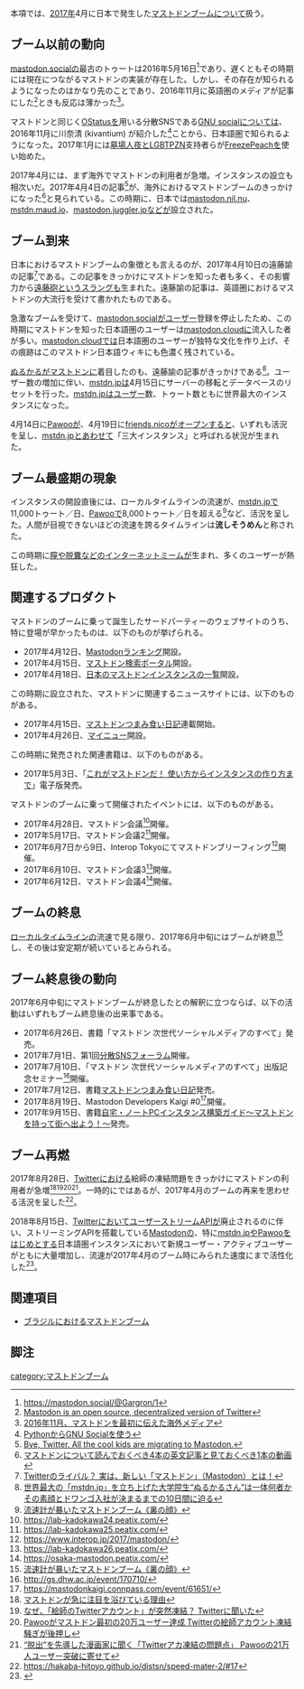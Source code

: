 本項では、[[2017年]]4月に日本で発生した[[Mastodon|マストドン]]ブームについて扱う。

==ブーム以前の動向==
[[mastodon.social]]の最古のトゥートは2016年5月16日<ref>https://mastodon.social/@Gargron/1</ref>であり、遅くともその時期には現在につながるマストドンの実装が存在した。しかし、その存在が知られるようになったのはかなり先のことであり、2016年11月に英語圏のメディアが記事にした<ref>[https://www.dailydot.com/debug/mastodon-open-source-social-media/ Mastodon is an open source, decentralized version of Twitter]</ref>ときも反応は薄かった<ref>[http://www.itmedia.co.jp/news/articles/1706/04/news028.html 2016年11月、マストドンを最初に伝えた海外メディア]</ref>。

マストドンと同じく[[OStatus]]を用いる分散SNSである[[GNU social]]については、2016年11月に川奈清 (kivantium) が紹介した<ref>[http://kivantium.hateblo.jp/entry/2016/11/10/154347 PythonからGNU Socialを使う]</ref>ことから、日本語圏で知られるようになった。2017年1月には[[利用者:Hakabahitoyo|墓場人夜]]と[[LGBTPZN]]支持者らが[[GNU social|FreezePeach]]を使い始めた。

2017年4月には、まず海外でマストドンの利用者が急増。インスタンスの設立も相次いだ。2017年4月4日の記事<ref>[https://mashable.com/2017/04/04/mastodon-twitter-social-network Bye, Twitter. All the cool kids are migrating to Mastodon.]</ref>が、海外におけるマストドンブームのきっかけになった<ref>[http://www.itmedia.co.jp/news/articles/1705/31/news151.html マストドンについて読んでおくべき4本の英文記事と見ておくべき1本の動画]</ref>と見られている。この時期に、日本では[[mastodon.nil.nu]]、[[mstdn.maud.io]]、[[mastodon.juggler.jp]]などが設立された。

==ブーム到来==
日本におけるマストドンブームの象徴とも言えるのが、2017年4月10日の遠藤諭の記事<ref>[http://ascii.jp/elem/000/001/465/1465842/ Twitterのライバル？ 実は、新しい「マストドン」（Mastodon）とは！]</ref>である。この記事をきっかけにマストドンを知った者も多く、その影響力から[[遠藤砲]]というスラングも生まれた。遠藤諭の記事は、英語圏におけるマストドンの大流行を受けて書かれたものである。

急激なブームを受けて、[[mastodon.social]]がユーザー登録を停止したため、この時期にマストドンを知った日本語圏のユーザーは[[mastodon.cloud]]に流入した者が多い。[[mastodon.cloud]]では日本語圏のユーザーが独特な文化を作り上げ、その痕跡はこのマストドン日本語ウィキにも色濃く残されている。

[[Nullkal|ぬるかる]]がマストドンに着目したのも、遠藤諭の記事がきっかけである<ref>[http://www.itmedia.co.jp/news/articles/1704/24/news045.html 世界最大の「mstdn.jp」を立ち上げた大学院生“ぬるかるさん”は一体何者か その素顔とドワンゴ入社が決まるまでの10日間に迫る]</ref>。ユーザー数の増加に伴い、[[mstdn.jp]]は4月15日にサーバーの移転とデータベースのリセットを行った。[[mstdn.jp]]はユーザー数、トゥート数ともに世界最大のインスタンスになった。

4月14日に[[Pawoo]]が、4月19日に[[friends.nico]]がオープンすると、いずれも活況を呈し、[[mstdn.jp]]とあわせて「三大インスタンス」と呼ばれる状況が生まれた。

==ブーム最盛期の現象==
インスタンスの開設直後には、ローカルタイムラインの流速が、[[mstdn.jp]]で11,000トゥート／日、[[Pawoo]]で8,000トゥート／日を超える<ref>[https://hakaba-hitoyo.github.io/distsn/speed-mater-2/#15 流速計が暴いたマストドンブーム《裏の顔》]</ref>など、活況を呈した。人間が目視できないほどの流速を誇るタイムラインは'''流しそうめん'''と称された。

この時期に[[膣]]や[[脱糞]]などの[[インターネットミーム]]が生まれ、多くのユーザーが熱狂した。

==関連するプロダクト==
マストドンのブームに乗って誕生したサードパーティーのウェブサイトのうち、特に登場が早かったものは、以下のものが挙げられる。

* 2017年4月12日、[[Mastodonランキング]]開設。
* 2017年4月15日、[[マストドン検索ポータル]]開設。
* 2017年4月18日、[[日本のマストドンインスタンスの一覧 (ウェブサイト)|日本のマストドンインスタンスの一覧]]開設。

この時期に設立された、マストドンに関連するニュースサイトには、以下のものがある。

* 2017年4月15日、[[マストドンつまみ食い日記]]連載開始。
* 2017年4月26日、[[マイニュー]]開設。

この時期に発売された関連書籍は、以下のものがある。

* 2017年5月3日、「[[これがマストドンだ！ 使い方からインスタンスの作り方まで]]」電子版発売。

マストドンのブームに乗って開催されたイベントには、以下のものがある。

* 2017年4月28日、マストドン会議<ref>https://lab-kadokawa24.peatix.com/</ref>開催。
* 2017年5月17日、マストドン会議2<ref>https://lab-kadokawa25.peatix.com/</ref>開催。
* 2017年6月7日から9日、Interop Tokyoにてマストドンブリーフィング<ref>https://www.interop.jp/2017/mastodon/</ref>開催。
* 2017年6月10日、マストドン会議3<ref>https://lab-kadokawa26.peatix.com/</ref>開催。
* 2017年6月12日、マストドン会議4<ref>https://osaka-mastodon.peatix.com/</ref>開催。

==ブームの終息==
[[ローカルタイムライン]]の流速で見る限り、2017年6月中旬にはブームが終息<ref>[https://hakaba-hitoyo.github.io/distsn/speed-mater-2 流速計が暴いたマストドンブーム《裏の顔》]</ref>し、その後は安定期が続いているとみられる。

==ブーム終息後の動向==
2017年6月中旬にマストドンブームが終息したとの解釈に立つならば、以下の活動はいずれもブーム終息後の出来事である。

* 2017年6月26日、書籍「マストドン 次世代ソーシャルメディアのすべて」発売。
* 2017年7月1日、第1回[[分散SNSフォーラム]]開催。
* 2017年7月10日、「マストドン 次世代ソーシャルメディアのすべて」出版記念セミナー<ref>http://gs.dhw.ac.jp/event/170710/</ref>開催。
* 2017年7月12日、書籍[[マストドンつまみ食い日記]]発売。
* 2017年8月19日、Mastodon Developers Kaigi #0<ref>https://mastodonkaigi.connpass.com/event/61651/</ref>開催。
* 2017年9月15日、書籍[[自宅・ノートPCインスタンス構築ガイド～マストドンを持って街へ出よう！～]]発売。

==ブーム再燃==
2017年8月28日、[[Twitter]]における絵師の凍結問題をきっかけにマストドンの利用者が急増<ref>[http://www.itmedia.co.jp/news/articles/1708/26/news036.html マストドンが急に注目を浴びている理由]</ref><ref>[http://www.itmedia.co.jp/news/articles/1708/28/news054.html なぜ、「絵師のTwitterアカウント」が突然凍結？ Twitterに聞いた]</ref><ref>[http://www.itmedia.co.jp/news/articles/1708/28/news085.html Pawooがマストドン最初の20万ユーザー達成 Twitterの絵師アカウント凍結騒ぎが後押し]</ref><ref>[http://www.itmedia.co.jp/news/articles/1708/29/news108.html “脱出”を先導した漫画家に聞く「Twitterアカ凍結の問題点」 Pawooの21万人ユーザー突破に寄せて]</ref>。一時的にではあるが、2017年4月のブームの再来を思わせる活況を呈した<ref>https://hakaba-hitoyo.github.io/distsn/speed-mater-2/#17</ref>。

2018年8月15日、[[Twitter]]においてユーザーストリームAPIが廃止されるのに伴い、ストリーミングAPIを搭載している[[Mastodon]]の、特に[[mstdn.jp]]や[[Pawoo]]をはじめとする日本語圏インスタンスにおいて新規ユーザー・アクティブユーザーがともに大量増加し、流速が2017年4月のブーム時にみられた速度にまで活性化した<ref>{{toot|pawoo.net|pawoo_info|100554867623629476}}</ref>。

==関連項目==
* [[ブラジルにおけるマストドンブーム]]

==脚注==
<references />

[[category:マストドンブーム]]
{{DEFAULTSORT:にほんにおけるますととんふーむ}}